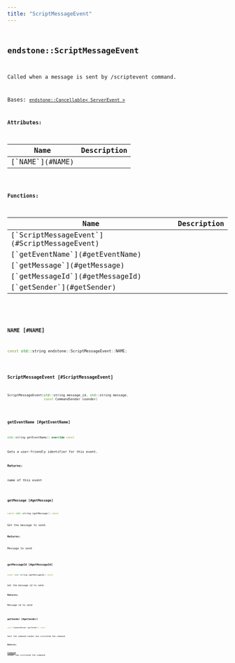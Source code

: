 ```yaml
---
title: "ScriptMessageEvent"
---
```


## <code className="doc-symbol doc-symbol-class"/> endstone::ScriptMessageEvent

Called when a message is sent by /scriptevent command.


Bases: [`endstone::Cancellable< ServerEvent >`](cancellable)









**Attributes:**

<table>
<thead>
   <tr>
      <th>Name</th>
      <th>Description</th>
   </tr>
</thead>
<tbody>
<tr key="classendstone_1_1_script_message_event_1a640a9ad1b0b372ef2c0abc125e49bc04">
    <td>[`NAME`](#NAME)</td>
    <td></td>
</tr>
</tbody>
</table>






**Functions:**

<table>
<thead>
   <tr>
      <th>Name</th>
      <th>Description</th>
   </tr>
</thead>
<tbody>
<tr key="classendstone_1_1_script_message_event_1a5ca8c894f05907c46541fdd1546ec1b7">
    <td>[`ScriptMessageEvent`](#ScriptMessageEvent)</td>
    <td></td>
</tr>
<tr key="classendstone_1_1_script_message_event_1a23b45d138202bb0494068a76a775d703">
    <td>[`getEventName`](#getEventName)</td>
    <td></td>
</tr>
<tr key="classendstone_1_1_script_message_event_1a55b3bd04740ef0190905a76341117530">
    <td>[`getMessage`](#getMessage)</td>
    <td></td>
</tr>
<tr key="classendstone_1_1_script_message_event_1ab02541c1eb8d43ffb49c7a0fd11bd1bf">
    <td>[`getMessageId`](#getMessageId)</td>
    <td></td>
</tr>
<tr key="classendstone_1_1_script_message_event_1af4876c77b5ba5b1a898318cc2fd71fe9">
    <td>[`getSender`](#getSender)</td>
    <td></td>
</tr>
</tbody>
</table>

### <code className="doc-symbol doc-symbol-variable"/> NAME [#NAME]

```cpp
const std::string endstone::ScriptMessageEvent::NAME;
```
### <code className="doc-symbol doc-symbol-function"/> ScriptMessageEvent [#ScriptMessageEvent]

```cpp
ScriptMessageEvent(std::string message_id, std::string message,
                   const CommandSender &sender)
```
### <code className="doc-symbol doc-symbol-function"/> getEventName [#getEventName]

```cpp
std::string getEventName() override const
```


Gets a user-friendly identifier for this event.




**Returns:**

name of this event 





        
### <code className="doc-symbol doc-symbol-function"/> getMessage [#getMessage]

```cpp
const std::string &getMessage() const
```


Get the message to send.




**Returns:**

Message to send 





        
### <code className="doc-symbol doc-symbol-function"/> getMessageId [#getMessageId]

```cpp
const std::string &getMessageId() const
```


Get the message id to send.




**Returns:**

Message id to send 





        
### <code className="doc-symbol doc-symbol-function"/> getSender [#getSender]

```cpp
const CommandSender &getSender() const
```


Gets the command sender who initiated the command




**Returns:**

[**Command**](classendstone_1_1_command.md) sender who initiated the command 





        